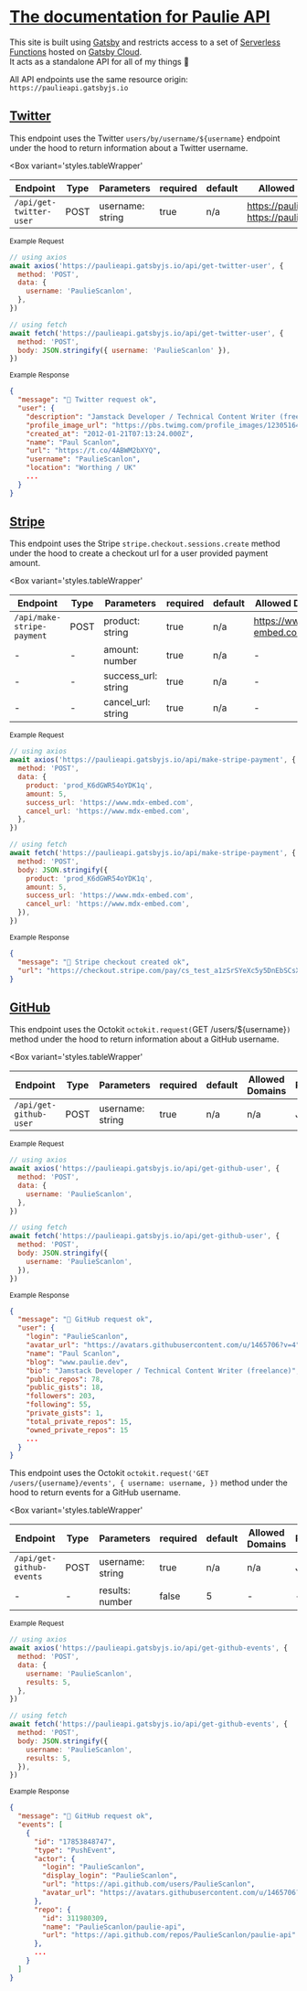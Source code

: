 # [The documentation for Paulie API](https://github.com/PaulieScanlon/paulie-api)

This site is built using [Gatsby](https://www.gatsbyjs.com/) and restricts access to a set of [Serverless Functions](https://www.gatsbyjs.com/docs/reference/functions/) hosted on [Gatsby Cloud](https://www.gatsbyjs.com/products/cloud/). <br /> It acts as a standalone API for all of my things 🕺

<Divider />

All API endpoints use the same resource origin: `https://paulieapi.gatsbyjs.io`

<Divider />

## [Twitter](#twitter)

<EndpointMessage type="POST" endpoint="/api/get-twitter-user" icon="lock" />

This endpoint uses the Twitter `users/by/username/${username}` endpoint under the hood to return information about a Twitter username.

<UsageDetails to="/get-twitter-user" />

<Box
  variant='styles.tableWrapper'
>

| Endpoint                | Type | Parameters       | required | default | Allowed Domains                                    | Response |
| ----------------------- | ---- | ---------------- | -------- | ------- | -------------------------------------------------- | -------- |
| `/api/get-twitter-user` | POST | username: string | true     | n/a     | https://paulie.dev <br /> https://pauliescanlon.io | JSON     |

</Box>

<small>Example Request</small>

```javascript
// using axios
await axios('https://paulieapi.gatsbyjs.io/api/get-twitter-user', {
  method: 'POST',
  data: {
    username: 'PaulieScanlon',
  },
})

// using fetch
await fetch('https://paulieapi.gatsbyjs.io/api/get-twitter-user', {
  method: 'POST',
  body: JSON.stringify({ username: 'PaulieScanlon' }),
})
```

<small>Example Response</small>

```json
{
  "message": "🕺 Twitter request ok",
  "user": {
    "description": "Jamstack Developer / Technical Content Writer (freelance)",
    "profile_image_url": "https://pbs.twimg.com/profile_images/1230516491084275714/ZnhK4vNX_normal.jpg",
    "created_at": "2012-01-21T07:13:24.000Z",
    "name": "Paul Scanlon",
    "url": "https://t.co/4ABWM2bXYQ",
    "username": "PaulieScanlon",
    "location": "Worthing / UK"
    ...
  }
}
```

<Divider />

## [Stripe](#stripe)

<EndpointMessage type="POST" endpoint="/api/make-stripe-payment" icon="lock" />

This endpoint uses the Stripe `stripe.checkout.sessions.create` method under the hood to create a checkout url for a user provided payment amount.

<UsageDetails to="/make-stripe-payment" />

<Box
  variant='styles.tableWrapper'
>

| Endpoint                   | Type | Parameters          | required | default | Allowed Domains           | Response |
| -------------------------- | ---- | ------------------- | -------- | ------- | ------------------------- | -------- |
| `/api/make-stripe-payment` | POST | product: string     | true     | n/a     | https://www.mdx-embed.com | JSON     |
| -                          | -    | amount: number      | true     | n/a     | -                         | -        |
| -                          | -    | success_url: string | true     | n/a     | -                         | -        |
| -                          | -    | cancel_url: string  | true     | n/a     | -                         | -        |

</Box>

<small>Example Request</small>

```javascript
// using axios
await axios('https://paulieapi.gatsbyjs.io/api/make-stripe-payment', {
  method: 'POST',
  data: {
    product: 'prod_K6dGWR54oYDK1q',
    amount: 5,
    success_url: 'https://www.mdx-embed.com',
    cancel_url: 'https://www.mdx-embed.com',
  },
})

// using fetch
await fetch('https://paulieapi.gatsbyjs.io/api/make-stripe-payment', {
  method: 'POST',
  body: JSON.stringify({
    product: 'prod_K6dGWR54oYDK1q',
    amount: 5,
    success_url: 'https://www.mdx-embed.com',
    cancel_url: 'https://www.mdx-embed.com',
  }),
})
```

<small>Example Response</small>

```json
{
  "message": "🕺 Stripe checkout created ok",
  "url": "https://checkout.stripe.com/pay/cs_test_a1zSrSYeXc5y5DnEbSCsXQ8kYIuV4vaaDcFbOVpZPsTllPfbSFgdtJ9Jtl#fidkdWxOYHwnPyd1blpxYHZxWjA0T1ZVfV9OQTNCQmBHVDcxYmdyQkRON39zbzNBN2J2S0xkZj1RZ003MTJxU3RvNEJBalFPaWxRR0Zib0xwclZPSGZyTzVrTWpMc0tqUlNBQz1ibjJ1c01vNTV%2FZ21Dan9ubycpJ2N3amhWYHdzYHcnP3F3cGApJ2lkfGpwcVF8dWAnPyd2bGtiaWBabHFgaCcpJ2BrZGdpYFVpZGZgbWppYWB3dic%2FcXdwYHgl"
}
```

<Divider />

## [GitHub](#github)

<EndpointMessage type="POST" endpoint="/api/get-github-user" icon="lock" />

This endpoint uses the Octokit `octokit.request(`GET /users/${username}`)` method under the hood to return information about a GitHub username.

<UsageDetails to="/get-github-user" />

<Box
  variant='styles.tableWrapper'
>

| Endpoint               | Type | Parameters       | required | default | Allowed Domains | Response |
| ---------------------- | ---- | ---------------- | -------- | ------- | --------------- | -------- |
| `/api/get-github-user` | POST | username: string | true     | n/a     | n/a             | JSON     |

</Box>

<small>Example Request</small>

```javascript
// using axios
await axios('https://paulieapi.gatsbyjs.io/api/get-github-user', {
  method: 'POST',
  data: {
    username: 'PaulieScanlon',
  },
})

// using fetch
await fetch('https://paulieapi.gatsbyjs.io/api/get-github-user', {
  method: 'POST',
  body: JSON.stringify({
    username: 'PaulieScanlon',
  }),
})
```

<small>Example Response</small>

```json
{
  "message": "🕺 GitHub request ok",
  "user": {
    "login": "PaulieScanlon",
    "avatar_url": "https://avatars.githubusercontent.com/u/1465706?v=4",
    "name": "Paul Scanlon",
    "blog": "www.paulie.dev",
    "bio": "Jamstack Developer / Technical Content Writer (freelance)",
    "public_repos": 78,
    "public_gists": 18,
    "followers": 203,
    "following": 55,
    "private_gists": 1,
    "total_private_repos": 15,
    "owned_private_repos": 15
    ...
  }
}
```

<Divider />

<EndpointMessage type="POST" endpoint="/api/get-github-events" icon="lock" />

This endpoint uses the Octokit `octokit.request('GET /users/{username}/events', { username: username, })` method under the hood to return events for a GitHub username.

<UsageDetails to="/get-github-events" />

<Box
  variant='styles.tableWrapper'
>

| Endpoint                 | Type | Parameters       | required | default | Allowed Domains | Response |
| ------------------------ | ---- | ---------------- | -------- | ------- | --------------- | -------- |
| `/api/get-github-events` | POST | username: string | true     | n/a     | n/a             | JSON     |
| -                        | -    | results: number  | false    | 5       | -               | -        |

</Box>

<small>Example Request</small>

```javascript
// using axios
await axios('https://paulieapi.gatsbyjs.io/api/get-github-events', {
  method: 'POST',
  data: {
    username: 'PaulieScanlon',
    results: 5,
  },
})

// using fetch
await fetch('https://paulieapi.gatsbyjs.io/api/get-github-events', {
  method: 'POST',
  body: JSON.stringify({
    username: 'PaulieScanlon',
    results: 5,
  }),
})
```

<small>Example Response</small>

```json
{
  "message": "🕺 GitHub request ok",
  "events": [
    {
      "id": "17853848747",
      "type": "PushEvent",
      "actor": {
        "login": "PaulieScanlon",
        "display_login": "PaulieScanlon",
        "url": "https://api.github.com/users/PaulieScanlon",
        "avatar_url": "https://avatars.githubusercontent.com/u/1465706?"
      },
      "repo": {
        "id": 311980309,
        "name": "PaulieScanlon/paulie-api",
        "url": "https://api.github.com/repos/PaulieScanlon/paulie-api"
      },
      ...
    }
  ]
}
```
